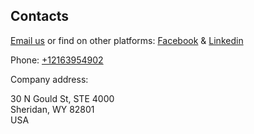 ## Contacts

[Email us](darkwinddev@gmail.com) or find on other platforms: [Facebook](https://www.facebook.com/gmoneyapp/) & [Linkedin](https://www.linkedin.com/company/gmoney)

Phone: [+12163954902](tel:+12163954902)

Company address:

<p>
30 N Gould St, STE 4000 <br />
Sheridan, WY 82801 <br />
USA </p>

<script src="//code-ya.jivosite.com/widget/JPf4ILfWPy" async></script>